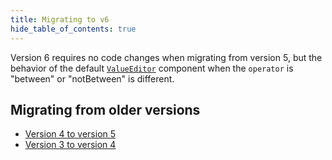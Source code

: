 ```yaml
---
title: Migrating to v6
hide_table_of_contents: true
---
```


Version 6 requires no code changes when migrating from version 5, but the behavior of the default [`ValueEditor`](./components/valueeditor) component when the `operator` is "between" or "notBetween" is different.

## Migrating from older versions

- [Version 4 to version 5](/docs/5/migrate)
- [Version 3 to version 4](/docs/4/migrate)
